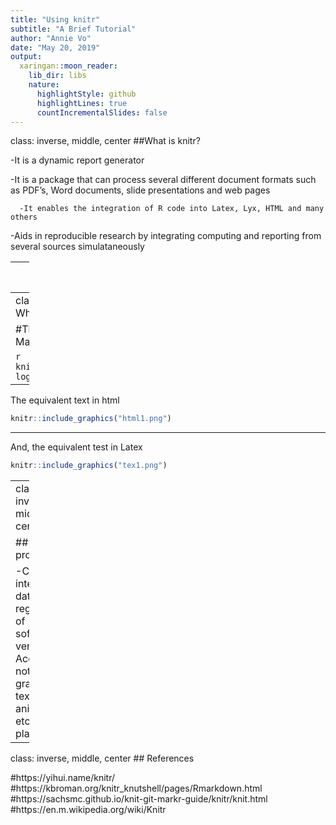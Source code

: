 ```yaml
---
title: "Using knitr"
subtitle: "A Brief Tutorial"
author: "Annie Vo"
date: "May 20, 2019"
output:
  xaringan::moon_reader:
    lib_dir: libs
    nature:
      highlightStyle: github
      highlightLines: true
      countIncrementalSlides: false
---
```

class: inverse, middle, center
##What is knitr?

-It is a dynamic report generator

-It is a package that can process several different document formats such as PDF's, Word documents, slide presentations and web pages

      -It enables the integration of R code into Latex, Lyx, HTML and many others

-Aids in reproducible research by integrating computing and reporting from several sources simulataneously


---
class: inverse, middle, center
##How do you load it?

-Download R Markdown from CRAN

-library(knitr)

-knitr::

-"knit" button


---
class: inverse, middle, center
## What can it do?

#This is an example of knitr with Markdown

```r
knitr::include_graphics("docs.knit-logo.png")
```
---

The equivalent text in html

```r
knitr::include_graphics("html1.png")
```
---

And, the equivalent test in Latex

```r
knitr::include_graphics("tex1.png")
```

---
class: inverse, middle, center

##"Future proof"

    -Can integrate data regardless of software version
    -Access all notes, graphs, text, animation etc. in one place


---
class: inverse, middle, center
## References

#https://yihui.name/knitr/
#https://kbroman.org/knitr_knutshell/pages/Rmarkdown.html
#https://sachsmc.github.io/knit-git-markr-guide/knitr/knit.html
#https://en.m.wikipedia.org/wiki/Knitr